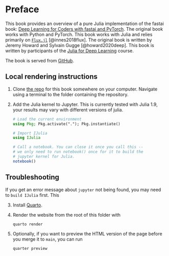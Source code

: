 # Preface {.unnumbered}

This book provides an overview of a pure Julia implementation of the fastai book: [Deep Learning for Coders with fastai and PyTorch](https://github.com/fastai/fastbook). The original book works with Python and PyTorch. This book works with Julia and relies primarily on [`Flux.jl`](https://fluxml.ai/) [@innes2018flux]. The original book is written by Jeremy Howard and Sylvain Gugge [@howard2020deep]. This book is written by participants of the [Julia for Deep Learning](https://www.deep-learning.club/) course.

The book is served from [GitHub](https://github.com/pat-alt/julia-deeplearning-book).

## Local rendering instructions

1. Clone [the repo](https://github.com/pat-alt/julia-deeplearning-book) for this book
   somewhere on your computer. Navigate using a terminal to the folder containing
   the repository.
2. Add the Julia kernel to Jupyter. This is currently tested with Julia 1.9,
   your results may vary with different versions of julia.

	```julia
	# Load the current environment
	using Pkg; Pkg.activate("."); Pkg.instantiate()

	# Import IJulia
	using IJulia

	# Call a notebook. You can close it once you call this --
	# we only need to run notebook() once for it to build the
	# jupyter kernel for Julia.
	notebook()
	```

::: {.callout-tip}
## Troubleshooting

If you get an error message about `jupyter` not being found, you may need to `build IJulia` first. This 
:::

3. Install [Quarto](https://quarto.org/docs/get-started/).
4. Render the website from the root of this folder with 

	```
	quarto render
	```
5. Optionally, if you want to preview the HTML version of the page 
   before you merge it to `main`, you can run

	```
	quarter preview
	```

